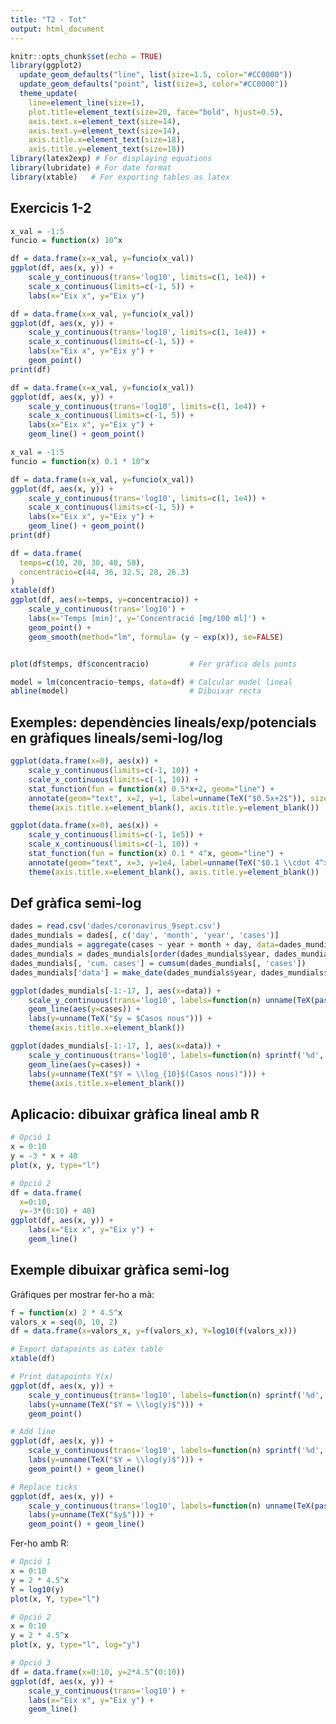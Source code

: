 ```yaml
---
title: "T2 - Tot"
output: html_document
---
```


```r
knitr::opts_chunk$set(echo = TRUE)
library(ggplot2)
  update_geom_defaults("line", list(size=1.5, color="#CC0000"))
  update_geom_defaults("point", list(size=3, color="#CC0000"))
  theme_update(
    line=element_line(size=1),
    plot.title=element_text(size=20, face="bold", hjust=0.5), 
    axis.text.x=element_text(size=14), 
    axis.text.y=element_text(size=14),
    axis.title.x=element_text(size=18),
    axis.title.y=element_text(size=18))
library(latex2exp) # For displaying equations
library(lubridate) # For date format
library(xtable)   # For exporting tables as latex
```

## Exercicis 1-2

```r
x_val = -1:5
funcio = function(x) 10^x

df = data.frame(x=x_val, y=funcio(x_val))
ggplot(df, aes(x, y)) +
    scale_y_continuous(trans='log10', limits=c(1, 1e4)) +
    scale_x_continuous(limits=c(-1, 5)) +
    labs(x="Eix x", y="Eix y") 
```



```r
df = data.frame(x=x_val, y=funcio(x_val))
ggplot(df, aes(x, y)) +
    scale_y_continuous(trans='log10', limits=c(1, 1e4)) +
    scale_x_continuous(limits=c(-1, 5)) +
    labs(x="Eix x", y="Eix y") +
    geom_point()
print(df)
```



```r
df = data.frame(x=x_val, y=funcio(x_val))
ggplot(df, aes(x, y)) +
    scale_y_continuous(trans='log10', limits=c(1, 1e4)) +
    scale_x_continuous(limits=c(-1, 5)) +
    labs(x="Eix x", y="Eix y") +
    geom_line() + geom_point()
```



```r
x_val = -1:5
funcio = function(x) 0.1 * 10^x

df = data.frame(x=x_val, y=funcio(x_val))
ggplot(df, aes(x, y)) +
    scale_y_continuous(trans='log10', limits=c(1, 1e4)) +
    scale_x_continuous(limits=c(-1, 5)) +
    labs(x="Eix x", y="Eix y") +
    geom_line() + geom_point()
print(df)
```




```r
df = data.frame(
  temps=c(10, 20, 30, 40, 50),
  concentracio=c(44, 36, 32.5, 28, 26.3)
)
xtable(df)
ggplot(df, aes(x=temps, y=concentracio)) +
    scale_y_continuous(trans='log10') +
    labs(x='Temps [min]', y='Concentració [mg/100 ml]') +
    geom_point() +
    geom_smooth(method="lm", formula= (y ~ exp(x)), se=FALSE)


plot(df$temps, df$concentracio)         # Fer gràfica dels punts 

model = lm(concentracio~temps, data=df) # Calcular model lineal
abline(model)                           # Dibuixar recta

```






## Exemples: dependències lineals/exp/potencials en gràfiques lineals/semi-log/log

```r
ggplot(data.frame(x=0), aes(x)) +
    scale_y_continuous(limits=c(-1, 10)) +
    scale_x_continuous(limits=c(-1, 10)) +
    stat_function(fun = function(x) 0.5*x+2, geom="line") +
    annotate(geom="text", x=2, y=1, label=unname(TeX("$0.5x+2$")), size=12, color="#CC0000") + 
    theme(axis.title.x=element_blank(), axis.title.y=element_blank())
```


```r
ggplot(data.frame(x=0), aes(x)) +
    scale_y_continuous(limits=c(-1, 1e5)) +
    scale_x_continuous(limits=c(-1, 10)) +
    stat_function(fun = function(x) 0.1 * 4^x, geom="line") +
    annotate(geom="text", x=3, y=1e4, label=unname(TeX("$0.1 \\cdot 4^x$")), size=12, color="#CC0000") + 
    theme(axis.title.x=element_blank(), axis.title.y=element_blank())
```

## Def gràfica semi-log

```r
dades = read.csv('dades/coronavirus_9sept.csv')
dades_mundials = dades[, c('day', 'month', 'year', 'cases')]
dades_mundials = aggregate(cases ~ year + month + day, data=dades_mundials, FUN=sum)
dades_mundials = dades_mundials[order(dades_mundials$year, dades_mundials$month, dades_mundials$day), ]
dades_mundials[, 'cum. cases'] = cumsum(dades_mundials[, 'cases'])
dades_mundials['data'] = make_date(dades_mundials$year, dades_mundials$month, dades_mundials$day)

ggplot(dades_mundials[-1:-17, ], aes(x=data)) +
    scale_y_continuous(trans='log10', labels=function(n) unname(TeX(paste("$10^", log10(n), "$")))) +
    geom_line(aes(y=cases)) + 
    labs(y=unname(TeX("$y = $Casos nous"))) +
    theme(axis.title.x=element_blank())

ggplot(dades_mundials[-1:-17, ], aes(x=data)) +
    scale_y_continuous(trans='log10', labels=function(n) sprintf('%d', log10(n))) +
    geom_line(aes(y=cases)) + 
    labs(y=unname(TeX("$Y = \\log_{10}$(Casos nous)"))) +
    theme(axis.title.x=element_blank())
```


## Aplicacio: dibuixar gràfica lineal amb R


```r
# Opció 1
x = 0:10
y = -3 * x + 40
plot(x, y, type="l")

# Opció 2
df = data.frame(
  x=0:10, 
  y=-3*(0:10) + 40)
ggplot(df, aes(x, y)) +
    labs(x="Eix x", y="Eix y") +
    geom_line()
```


## Exemple dibuixar gràfica semi-log

Gràfiques per mostrar fer-ho a mà:

```r
f = function(x) 2 * 4.5^x
valors_x = seq(0, 10, 2)
df = data.frame(x=valors_x, y=f(valors_x), Y=log10(f(valors_x)))

# Export datapoints as Latex table
xtable(df)

# Print datapoints Y(x)
ggplot(df, aes(x, y)) +
    scale_y_continuous(trans='log10', labels=function(n) sprintf('%d', log10(n))) +
    labs(y=unname(TeX("$Y = \\log(y)$"))) +
    geom_point()

# Add line
ggplot(df, aes(x, y)) +
    scale_y_continuous(trans='log10', labels=function(n) sprintf('%d', log10(n))) +
    labs(y=unname(TeX("$Y = \\log(y)$"))) +
    geom_point() + geom_line()

# Replace ticks
ggplot(df, aes(x, y)) +
    scale_y_continuous(trans='log10', labels=function(n) unname(TeX(paste("$10^", log10(n), "$")))) +
    labs(y=unname(TeX("$y$"))) +
    geom_point() + geom_line()
```


Fer-ho amb R:
```r
# Opció 1
x = 0:10
y = 2 * 4.5^x
Y = log10(y)
plot(x, Y, type="l")

# Opció 2
x = 0:10
y = 2 * 4.5^x
plot(x, y, type="l", log="y")

# Opció 3
df = data.frame(x=0:10, y=2*4.5^(0:10))
ggplot(df, aes(x, y)) +
    scale_y_continuous(trans='log10') +
    labs(x="Eix x", y="Eix y") +
    geom_line()
```

